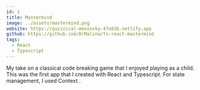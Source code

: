 ```yaml
---
id: 1
title: Mastermind
image: ../assets/mastermind.png
website: https://quizzical-meninsky-47a01b.netlify.app
github: https://github.com/DrMalina/ts-react-mastermind
tags:
  - React
  - Typescript
---
```



My take on a classical code breaking game that I enjoyed playing as a child. This was the first app that I created with React and Typescript. For state management, I used Context <Abbr text="API" />.
